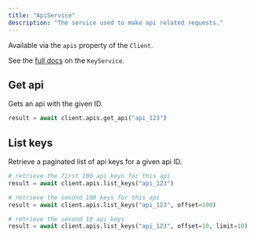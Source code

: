 ```yaml
---
title: "ApiService"
description: "The service used to make api related requests."
---
```


Available via the `apis` property of the `Client`.

See the [full docs](https://jonxslays.github.io/unkey.py/stable/reference/services/#unkey.services.ApiService)
on the `KeyService`.

## Get api

Gets an api with the given ID.

```py
result = await client.apis.get_api("api_123")
```

## List keys

Retrieve a paginated list of api keys for a given api ID.

```py
# retrieve the first 100 api keys for this api
result = await client.apis.list_keys("api_123")

# retrieve the second 100 keys for this api
result = await client.apis.list_keys("api_123", offset=100)

# retrieve the second 10 api keys
result = await client.apis.list_keys("api_123", offset=10, limit=10)
```
